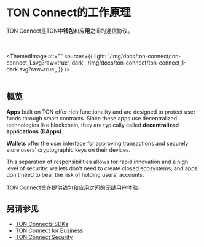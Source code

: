 

# TON Connect的工作原理

TON Connect是TON中**钱包**和**应用**之间的通信协议。

<br></br>
<ThemedImage
    alt=""
    sources={{
        light: '/img/docs/ton-connect/ton-connect_1.svg?raw=true',
        dark: '/img/docs/ton-connect/ton-connect_1-dark.svg?raw=true',
    }}
/>
<br></br>

## 概览

**Apps** built on TON offer rich functionality and are designed to protect user funds through smart contracts. Since these apps use decentralized technologies like blockchain, they are typically called **decentralized applications (DApps)**.

**Wallets** offer the user interface for approving transactions and securely store users' cryptographic keys on their devices.

This separation of responsibilities allows for rapid innovation and a high level of security: wallets don't need to create closed ecosystems, and apps don't need to bear the risk of holding users' accounts.

TON Connect旨在提供钱包和应用之间的无缝用户体验。

## 另请参见

- [TON Connects SDKs](/v3/guidelines/ton-connect/guidelines/developers/)
- [TON Connect for Business](/v3/guidelines/ton-connect/business/ton-connect-for-business/)
- [TON Connect Security](/v3/guidelines/ton-connect/business/ton-connect-for-security/)

<Feedback />
